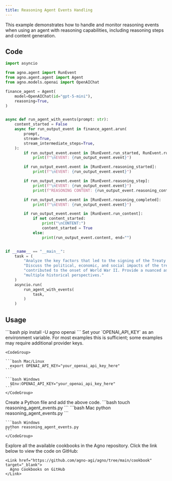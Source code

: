 ```yaml
---
title: Reasoning Agent Events Handling
---
```


This example demonstrates how to handle and monitor reasoning events when using an agent with reasoning capabilities, including reasoning steps and content generation.

## Code

```python reasoning_agent_events.py
import asyncio

from agno.agent import RunEvent
from agno.agent.agent import Agent
from agno.models.openai import OpenAIChat

finance_agent = Agent(
    model=OpenAIChat(id="gpt-5-mini"),
    reasoning=True,
)


async def run_agent_with_events(prompt: str):
    content_started = False
    async for run_output_event in finance_agent.arun(
        prompt,
        stream=True,
        stream_intermediate_steps=True,
    ):
        if run_output_event.event in [RunEvent.run_started, RunEvent.run_completed]:
            print(f"\nEVENT: {run_output_event.event}")

        if run_output_event.event in [RunEvent.reasoning_started]:
            print(f"\nEVENT: {run_output_event.event}")

        if run_output_event.event in [RunEvent.reasoning_step]:
            print(f"\nEVENT: {run_output_event.event}")
            print(f"REASONING CONTENT: {run_output_event.reasoning_content}")  # type: ignore

        if run_output_event.event in [RunEvent.reasoning_completed]:
            print(f"\nEVENT: {run_output_event.event}")

        if run_output_event.event in [RunEvent.run_content]:
            if not content_started:
                print("\nCONTENT:")
                content_started = True
            else:
                print(run_output_event.content, end="")


if __name__ == "__main__":
    task = (
        "Analyze the key factors that led to the signing of the Treaty of Versailles in 1919. "
        "Discuss the political, economic, and social impacts of the treaty on Germany and how it "
        "contributed to the onset of World War II. Provide a nuanced assessment that includes "
        "multiple historical perspectives."
    )
    asyncio.run(
        run_agent_with_events(
            task,
        )
    )
```

## Usage

<Steps>
  <Snippet file="create-venv-step.mdx" />

  <Step title="Install libraries">
    ```bash
    pip install -U agno openai
    ```
  </Step>

  <Step title="Export your OpenAI API key">
    Set your `OPENAI_API_KEY` as an environment variable. For most examples this is sufficient; some examples may require additional provider keys.

    <CodeGroup>

    ```bash Mac/Linux
      export OPENAI_API_KEY="your_openai_api_key_here"
    ```

    ```bash Windows
      $Env:OPENAI_API_KEY="your_openai_api_key_here"
    ```
    </CodeGroup> 
  </Step>

  <Step title="Create a Python file">
    Create a Python file and add the above code.
    ```bash
    touch reasoning_agent_events.py
    ```
  </Step>

  <Step title="Run Agent">
    <CodeGroup>
    ```bash Mac
    python reasoning_agent_events.py
    ```
    
    ```bash Windows
    python reasoning_agent_events.py
    ```
    </CodeGroup>
  </Step>

  <Step title="Find All Cookbooks">
    Explore all the available cookbooks in the Agno repository. Click the link below to view the code on GitHub:

    <Link href="https://github.com/agno-agi/agno/tree/main/cookbook" target="_blank">
      Agno Cookbooks on GitHub
    </Link>
  </Step>
</Steps>